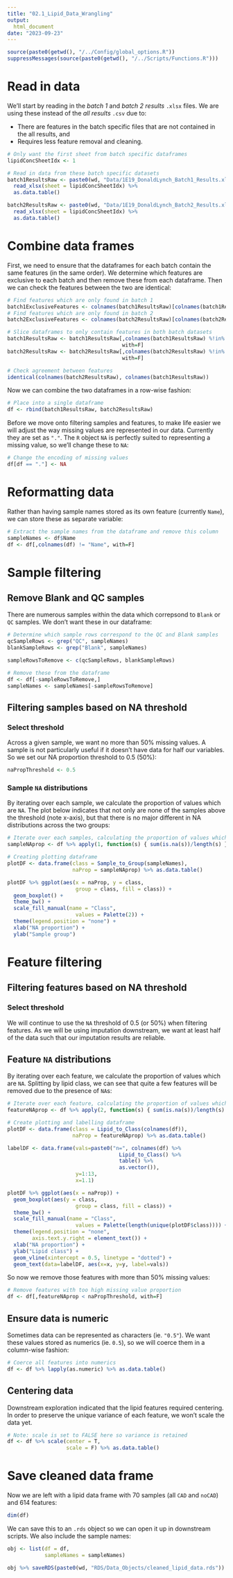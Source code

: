 ```yaml
---
title: "02.1_Lipid_Data_Wrangling"
output: 
  html_document
date: "2023-09-23"
---
```


```r
source(paste0(getwd(), "/../Config/global_options.R"))
suppressMessages(source(paste0(getwd(), "/../Scripts/Functions.R")))
```


# Read in data

We'll start by reading in the *batch 1* and *batch 2 results* `.xlsx` files. We are using these instead of the *all results* `.csv` due to:

- There are features in the batch specific files that are not contained in the all results, and
- Requires less feature removal and cleaning.

``` r
# Only want the first sheet from batch specific dataframes
lipidConcSheetIdx <- 1

# Read in data from these batch specific datasets
batch1ResultsRaw <- paste0(wd, "Data/1E19_DonaldLynch_Batch1_Results.xlsx") %>% 
  read_xlsx(sheet = lipidConcSheetIdx) %>% 
  as.data.table()

batch2ResultsRaw <- paste0(wd, "Data/1E19_DonaldLynch_Batch2_Results.xlsx") %>% 
  read_xlsx(sheet = lipidConcSheetIdx) %>% 
  as.data.table()
```

# Combine data frames

First, we need to ensure that the dataframes for each batch contain the same features (in the same order). We determine which features are exclusive to each batch and then remove these from each dataframe. Then we can check the features between the two are identical:

``` r
# Find features which are only found in batch 1
batch1ExclusiveFeatures <- colnames(batch1ResultsRaw)[colnames(batch1ResultsRaw) %!in% colnames(batch2ResultsRaw)]
# Find features which are only found in batch 2
batch2ExclusiveFeatures <- colnames(batch2ResultsRaw)[colnames(batch2ResultsRaw) %!in% colnames(batch1ResultsRaw)]

# Slice dataframes to only contain features in both batch datasets
batch1ResultsRaw <- batch1ResultsRaw[,colnames(batch1ResultsRaw) %!in% batch1ExclusiveFeatures,
                                     with=F]
batch2ResultsRaw <- batch2ResultsRaw[,colnames(batch2ResultsRaw) %!in% batch2ExclusiveFeatures,
                                     with=F]

# Check agreement between features
identical(colnames(batch2ResultsRaw), colnames(batch1ResultsRaw))
```

Now we can combine the two dataframes in a row-wise fashion:

``` r
# Place into a single dataframe
df <- rbind(batch1ResultsRaw, batch2ResultsRaw)
```


Before we move onto filtering samples and features, to make life easier we will adjust the way missing values are represented in our data. Currently they are set as `"."`. The `R` object `NA` is perfectly suited to representing a missing value, so we'll change these to `NA`:

``` r
# Change the encoding of missing values
df[df == "."] <- NA
```


# Reformatting data

Rather than having sample names stored as its own feature (currently `Name`), we can store these as separate variable:

``` r
# Extract the sample names from the dataframe and remove this column
sampleNames <- df$Name
df <- df[,colnames(df) != "Name", with=F]
```





# Sample filtering

## Remove Blank and QC samples

There are numerous samples within the data which correpsond to `Blank` or `QC` samples. We don't want these in our dataframe:

``` r
# Determine which sample rows correspond to the QC and Blank samples
qcSampleRows <- grep("QC", sampleNames)
blankSampleRows <- grep("Blank", sampleNames)

sampleRowsToRemove <- c(qcSampleRows, blankSampleRows)

# Remove these from the dataframe
df <- df[-sampleRowsToRemove,]
sampleNames <- sampleNames[-sampleRowsToRemove]
```


## Filtering samples based on NA threshold

### Select threshold

Across a given sample, we want no more than 50% missing values. A sample is not particularly useful if it doesn't have data for half our variables. So we set our NA proportion threshold to 0.5 (50%):


``` r
naPropThreshold <- 0.5
```

### Sample `NA` distributions

By iterating over each sample, we calculate the proportion of values which are `NA`. The plot below indicates that not only are none of the samples above the threshold (note x-axis), but that there is no major different in NA distributions across the two groups:

``` r
# Iterate over each samples, calculating the proportion of values which are missing
sampleNAprop <- df %>% apply(1, function(s) { sum(is.na(s))/length(s) } ) %>% unlist()

# Creating plotting dataframe
plotDF <- data.frame(class = Sample_to_Group(sampleNames),
                     naProp = sampleNAprop) %>% as.data.table()

plotDF %>% ggplot(aes(x = naProp, y = class,
                      group = class, fill = class)) +
  geom_boxplot() + 
  theme_bw() + 
  scale_fill_manual(name = "Class",
                      values = Palette(2)) +
  theme(legend.position = "none") +
  xlab("NA proportion") + 
  ylab("Sample group")
```







# Feature filtering

## Filtering features based on NA threshold

### Select threshold

We will continue to use the `NA` threshold of 0.5 (or 50%) when filtering features. As we will be using imputation downstream, we want at least half of the data such that our imputation results are reliable. 

## Feature `NA` distributions

By iterating over each feature, we calculate the proportion of values which are `NA`. Splitting by lipid class, we can see that quite a few features will be removed due to the presence of `NA`s:

``` r
# Iterate over each feature, calculating the proportion of values which are missing
featureNAprop <- df %>% apply(2, function(s) { sum(is.na(s))/length(s) } ) %>% unlist()

# Create plotting and labelling dataframe
plotDF <- data.frame(class = Lipid_to_Class(colnames(df)),
                     naProp = featureNAprop) %>% as.data.table()

labelDF <- data.frame(vals=paste0("n=", colnames(df) %>%  
                                    Lipid_to_Class() %>% 
                                    table() %>% 
                                    as.vector()),
                      y=1:13,
                      x=1.1)

plotDF %>% ggplot(aes(x = naProp)) +
  geom_boxplot(aes(y = class,
                      group = class, fill = class)) + 
  theme_bw() + 
  scale_fill_manual(name = "Class",
                      values = Palette(length(unique(plotDF$class)))) +
  theme(legend.position = "none",
        axis.text.y.right = element_text()) +
  xlab("NA proportion") + 
  ylab("Lipid class") + 
  geom_vline(xintercept = 0.5, linetype = "dotted") + 
  geom_text(data=labelDF, aes(x=x, y=y, label=vals))
```

So now we remove those features with more than 50% missing values:

``` r
# Remove features with too high missing value proportion
df <- df[,featureNAprop < naPropThreshold, with=F]
```


## Ensure data is numeric

Sometimes data can be represented as characters (ie. `"0.5"`). We want these values stored as numerics (ie. `0.5`), so we will coerce them in a column-wise fashion:

```r
# Coerce all features into numerics
df <- df %>% lapply(as.numeric) %>% as.data.table()
```



## Centering data

Downstream exploration indicated that the lipid features required centering. In order to preserve the unique variance of each feature, we won't scale the data yet.

```r
# Note: scale is set to FALSE here so variance is retained
df <- df %>% scale(center = T,
                   scale = F) %>% as.data.table()
```

# Save cleaned data frame

Now we are left with a lipid data frame with 70 samples (all `CAD` and `noCAD`) and 614 features:

```r
dim(df)
```

We can save this to an `.rds` object so we can open it up in downstream scripts. We also include the sample names:

``` r
obj <- list(df = df,
            sampleNames = sampleNames)

obj %>% saveRDS(paste0(wd, "RDS/Data_Objects/cleaned_lipid_data.rds"))
```
